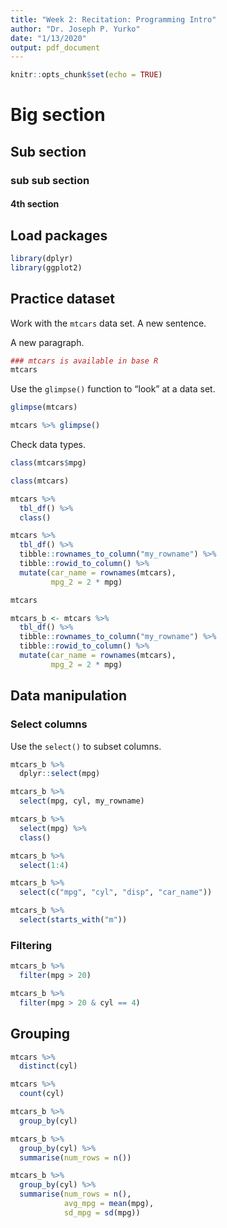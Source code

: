```yaml
---
title: "Week 2: Recitation: Programming Intro"
author: "Dr. Joseph P. Yurko"
date: "1/13/2020"
output: pdf_document
---
```


```r
knitr::opts_chunk$set(echo = TRUE)
```

# Big section

## Sub section

### sub sub section

#### 4th section

## Load packages

```r
library(dplyr)
library(ggplot2)
```

## Practice dataset

Work with the `mtcars` data set. A new sentence.  

A new paragraph.  

```r
### mtcars is available in base R
mtcars
```

Use the `glimpse()` function to "look" at a data set.  

```r
glimpse(mtcars)
```

```r
mtcars %>% glimpse()
```

Check data types.  

```r
class(mtcars$mpg)
```

```r
class(mtcars)
```

```r
mtcars %>% 
  tbl_df() %>% 
  class()
```

```r
mtcars %>% 
  tbl_df() %>% 
  tibble::rownames_to_column("my_rowname") %>% 
  tibble::rowid_to_column() %>% 
  mutate(car_name = rownames(mtcars),
         mpg_2 = 2 * mpg)
```

```r
mtcars
```

```r
mtcars_b <- mtcars %>% 
  tbl_df() %>% 
  tibble::rownames_to_column("my_rowname") %>% 
  tibble::rowid_to_column() %>% 
  mutate(car_name = rownames(mtcars),
         mpg_2 = 2 * mpg)
```

## Data manipulation

### Select columns

Use the `select()` to subset columns.  

```r
mtcars_b %>% 
  dplyr::select(mpg)
```

```r
mtcars_b %>% 
  select(mpg, cyl, my_rowname)
```

```r
mtcars_b %>% 
  select(mpg) %>% 
  class()
```

```r
mtcars_b %>% 
  select(1:4)
```

```r
mtcars_b %>% 
  select(c("mpg", "cyl", "disp", "car_name"))
```

```r
mtcars_b %>% 
  select(starts_with("m"))
```

### Filtering

```r
mtcars_b %>% 
  filter(mpg > 20)
```

```r
mtcars_b %>% 
  filter(mpg > 20 & cyl == 4)
```

## Grouping

```r
mtcars %>% 
  distinct(cyl)
```

```r
mtcars %>% 
  count(cyl)
```

```r
mtcars_b %>% 
  group_by(cyl)
```

```r
mtcars_b %>% 
  group_by(cyl) %>% 
  summarise(num_rows = n())
```


```r
mtcars_b %>% 
  group_by(cyl) %>% 
  summarise(num_rows = n(),
            avg_mpg = mean(mpg),
            sd_mpg = sd(mpg))
```

